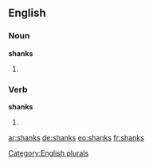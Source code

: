 ==English==

===Noun===
'''shanks'''

# {{plural of |[[shank]]}}

===Verb===
'''shanks'''

# {{third-person singular of|[[shank]]}}

[[Category:English plurals]]

[[ar:shanks]]
[[de:shanks]]
[[eo:shanks]]
[[fr:shanks]]